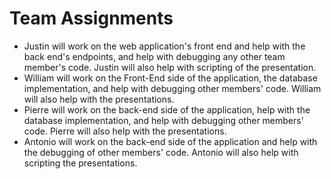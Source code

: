 # Team Assignments

- Justin will work on the web application's front end and help with the back end's endpoints, and help with debugging any other team member's code. Justin will also help with scripting of the presentation.
- William will work on the Front-End side of the application, the database implementation, and help with debugging other members' code. William will also help with the presentations.
- Pierre will work on the back-end side of the application, help with the database implementation, and help with debugging other members' code. Pierre will also help with the presentations.
- Antonio will work on the back-end side of the application and help with the debugging of other members' code. Antonio will also help with scripting the presentations.
